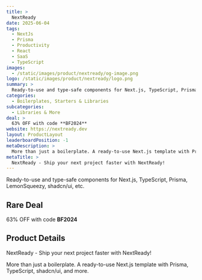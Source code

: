 ```yaml
---
title: >
  NextReady
date: 2025-06-04
tags:
  - NextJs
  - Prisma
  - Productivity
  - React
  - SaaS
  - TypeScript
images:
  - /static/images/product/nextready/og-image.png
logo: /static/images/product/nextready/logo.png
summary: >
  Ready-to-use and type-safe components for Next.js, TypeScript, Prisma, LemonSqueezy, shadcn/ui, etc.
categories:
  - Boilerplates, Starters & Libraries
subcategories:
  - Libraries & More
deal: >
  63% OFF with code **BF2024**
website: https://nextready.dev
layout: ProductLayout
leaderboardPosition: -1
metaDescription: >
  More than just a boilerplate. A ready-to-use Next.js template with Prisma, TypeScript, shadcn/ui, and more.
metaTitle: >
  NextReady - Ship your next project faster with NextReady!
---
```

Ready-to-use and type-safe components for Next.js, TypeScript, Prisma, LemonSqueezy, shadcn/ui, etc.

## Rare Deal

63% OFF with code **BF2024**

## Product Details

NextReady - Ship your next project faster with NextReady!

More than just a boilerplate. A ready-to-use Next.js template with Prisma, TypeScript, shadcn/ui, and more.
